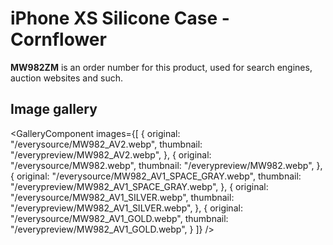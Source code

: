 
# iPhone XS Silicone Case - Cornflower

<Callout type='info' emoji='👉🏻'>**MW982ZM** is an order number for this product, used for search engines, auction websites and such.</Callout>

## Image gallery

<GalleryComponent
    images={[
      {
        original: "/everysource/MW982_AV2.webp",
        thumbnail: "/everypreview/MW982_AV2.webp",
      },
      {
        original: "/everysource/MW982.webp",
        thumbnail: "/everypreview/MW982.webp",
      },
      {
        original: "/everysource/MW982_AV1_SPACE_GRAY.webp",
        thumbnail: "/everypreview/MW982_AV1_SPACE_GRAY.webp",
      },
      {
        original: "/everysource/MW982_AV1_SILVER.webp",
        thumbnail: "/everypreview/MW982_AV1_SILVER.webp",
      },
      {
        original: "/everysource/MW982_AV1_GOLD.webp",
        thumbnail: "/everypreview/MW982_AV1_GOLD.webp",
      }
    ]}
  />
